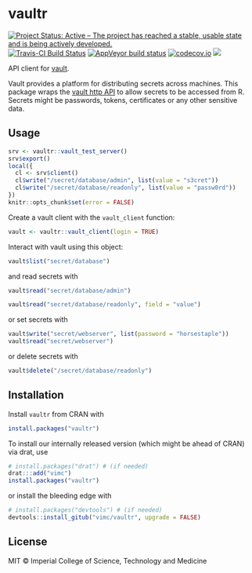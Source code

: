 # vaultr

<!-- badges: start -->
[![Project Status: Active – The project has reached a stable, usable state and is being actively developed.](https://www.repostatus.org/badges/latest/active.svg)](https://www.repostatus.org/#active)
[![Travis-CI Build Status](https://travis-ci.org/vimc/vaultr.svg?branch=master)](https://travis-ci.org/vimc/vaultr)
[![AppVeyor build status](https://ci.appveyor.com/api/projects/status/github/vimc/vaultr?branch=master&svg=true)](https://ci.appveyor.com/project/richfitz/vaultr)
[![codecov.io](https://codecov.io/github/vimc/vaultr/coverage.svg?branch=master)](https://codecov.io/github/vimc/vaultr?branch=master)
[![](http://www.r-pkg.org/badges/version/vaultr)](https://cran.r-project.org/package=vaultr)
<!-- badges: end -->

API client for [vault](https://www.vaultproject.io/).

Vault provides a platform for distributing secrets across machines.  This package wraps the [vault http API](https://www.vaultproject.io/api/index.html) to allow secrets to be accessed from R.  Secrets might be passwords, tokens, certificates or any other sensitive data.

## Usage

```r
srv <- vaultr::vault_test_server()
srv$export()
local({
  cl <- srv$client()
  cl$write("/secret/database/admin", list(value = "s3cret"))
  cl$write("/secret/database/readonly", list(value = "passw0rd"))
})
knitr::opts_chunk$set(error = FALSE)
```

Create a vault client with the `vault_client` function:

```r
vault <- vaultr::vault_client(login = TRUE)
```

Interact with vault using this object:

```r
vault$list("secret/database")
```

and read secrets with

```r
vault$read("secret/database/admin")
```

```r
vault$read("secret/database/readonly", field = "value")
```

or set secrets with

```r
vault$write("secret/webserver", list(password = "horsestaple"))
vault$read("secret/webserver")
```

or delete secrets with

```r
vault$delete("/secret/database/readonly")
```

## Installation

Install `vaultr` from CRAN with

```r
install.packages("vaultr")
```

To install our internally released version (which might be ahead of CRAN) via drat, use


```r
# install.packages("drat") # (if needed)
drat:::add("vimc")
install.packages("vaultr")
```

or install the bleeding edge with

```r
# install.packages("devtools") # (if needed)
devtools::install_gitub("vimc/vaultr", upgrade = FALSE)
```

## License

MIT © Imperial College of Science, Technology and Medicine

